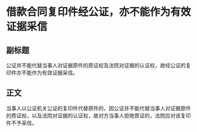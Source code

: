 # 借款合同复印件经公证，亦不能作为有效证据采信
## 副标题
公证并不能代替当事人对证据原件的质证权及法院对证据的认证权，故经公证的复印件亦不能作为有效证据采信。
## 正文
当事人以公证机关公证的复印件代替原件的，因公证并不能代替当事人对证据原件的质证权，以及法院对证据的认证权，故对方当事人拒绝质证的，法院应对该复印件不予采信。